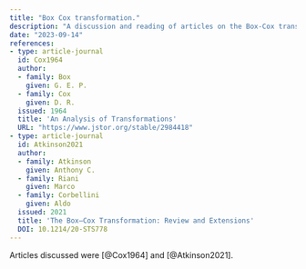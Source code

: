 ```yaml
---
title: "Box Cox transformation."
description: "A discussion and reading of articles on the Box-Cox transformation."
date: "2023-09-14"
references:
- type: article-journal
  id: Cox1964
  author:
  - family: Box
    given: G. E. P.
  - family: Cox
    given: D. R.
  issued: 1964
  title: 'An Analysis of Transformations'
  URL: "https://www.jstor.org/stable/2984418"
- type: article-journal
  id: Atkinson2021
  author:
  - family: Atkinson
    given: Anthony C.
  - family: Riani
    given: Marco
  - family: Corbellini
    given: Aldo
  issued: 2021
  title: 'The Box–Cox Transformation: Review and Extensions'
  DOI: 10.1214/20-STS778
---
```



Articles discussed were [@Cox1964] and [@Atkinson2021].
